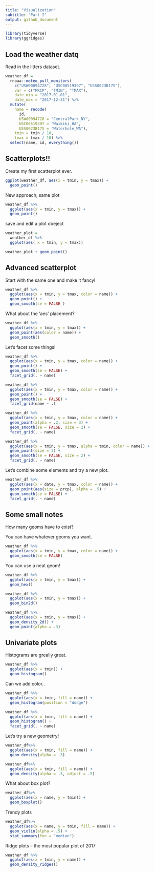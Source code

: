 ```yaml
---
title: "Visualization"
subtitle: "Part I"
output: github_document
---
```


```r
library(tidyverse)
library(ggridges)
```



## Load the weather datq

Read in the litters dataset.

```r
weather_df = 
  rnoaa::meteo_pull_monitors(
    c("USW00094728", "USC00519397", "USS0023B17S"),
    var = c("PRCP", "TMIN", "TMAX"), 
    date_min = "2017-01-01",
    date_max = "2017-12-31") %>%
  mutate(
    name = recode(
      id, 
      USW00094728 = "CentralPark_NY", 
      USC00519397 = "Waikiki_HA",
      USS0023B17S = "Waterhole_WA"),
    tmin = tmin / 10,
    tmax = tmax / 10) %>%
  select(name, id, everything())
```

## Scatterplots!!

Create my first scatterplot ever.

```r
ggplot(weather_df, aes(x = tmin, y = tmax)) + 
  geom_point()
```

New approach, same plot

```r
weather_df %>%
  ggplot(aes(x = tmin, y = tmax)) + 
  geom_point()
```

save and edit a plot obeject

```r
weather_plot = 
  weather_df %>%
  ggplot(aes( x = tmin, y = tmax))

weather_plot + geom_point()
```

## Advanced scatterplot

Start with the same one and make it fancy!

```r
weather_df %>%
  ggplot(aes(x = tmin, y = tmax, color = name)) +
  geom_point() + 
  geom_smooth(se = FALSE )
```


What about the 'aes' placement?

```r
weather_df %>%
  ggplot(aes(x = tmin, y = tmax)) +
  geom_point(aes(color = name)) +
  geom_smooth()
```

Let's facet some things!

```r
weather_df %>%
  ggplot(aes(x = tmin, y = tmax, color = name)) +
  geom_point() +
  geom_smooth(se = FALSE) +
  facet_grid(. ~ name)
```

```r
weather_df %>%
  ggplot(aes(x = tmin, y = tmax, color = name)) +
  geom_point() +
  geom_smooth(se = FALSE) +
  facet_grid(name ~ .)
```

```r
weather_df %>%
  ggplot(aes(x = tmin, y = tmax, color = name)) +
  geom_point(alpha = .2, size = 3) +
  geom_smooth(se = FALSE, size = 2) +
  facet_grid(. ~ name)
```


```r
weather_df %>%
  ggplot(aes(x = tmin, y = tmax, alpha = tmin, color = name)) +
  geom_point(size = 3) +
  geom_smooth(se = FALSE, size = 2) +
  facet_grid(. ~ name)
```

Let's combine some elements and try a new plot.

```r
weather_df %>%
  ggplot(aes(x = date, y = tmax, color = name)) +
  geom_point(aes(size = prcp), alpha = .5) +
  geom_smooth(se = FALSE) +
  facet_grid(. ~ name)
```

## Some small notes

How many geoms have to exist?

You can have whatever geoms you want. 

```r
weather_df %>%
  ggplot(aes(x = tmin, y = tmax, color = name)) +
  geom_smooth(se = FALSE)
```


You can use a neat geom!

```r
weather_df %>%
  ggplot(aes(x = tmin, y = tmax)) +
  geom_hex()
```

```r
weather_df %>%
  ggplot(aes(x = tmin, y = tmax)) +
  geom_bin2d()
```

```r
weather_df %>%
  ggplot(aes(x = tmin, y = tmax)) +
  geom_density_2d() +
  geom_point(alpha = .3)
```


## Univariate plots

Histograms are greally great.

```r
weather_df %>%
  ggplot(aes(x = tmin)) + 
  geom_histogram()
```

Can we add color..

```r
weather_df %>%
  ggplot(aes(x = tmin, fill = name)) + 
  geom_histogram(position = "dodge")
```

```r
weather_df %>%
  ggplot(aes(x = tmin, fill = name)) + 
  geom_histogram() +
  facet_grid(. ~ name)
```

Let's try a new geometry!

```r
weather_df%>%
  ggplot(aes(x = tmin, fill = name)) + 
  geom_density(alpha = .3)
```

```r
weather_df%>%
  ggplot(aes(x = tmin, fill = name)) + 
  geom_density(alpha = .3, adjust = .5)
```

What about box plot?

```r
weather_df%>%
  ggplot(aes(x = name, y = tmin)) +
  geom_boxplot()
```

Trendy plots

```r
weather_df%>%
  ggplot(aes(x = name, y = tmin, fill = name)) +
  geom_violin(alpha = .5) +
  stat_summary(fun = "median")
```

Ridge plots -- the most popular plot of 2017

```r
weather_df %>%
  ggplot(aes(x = tmin, y = name)) +
  geom_density_ridges()
```














